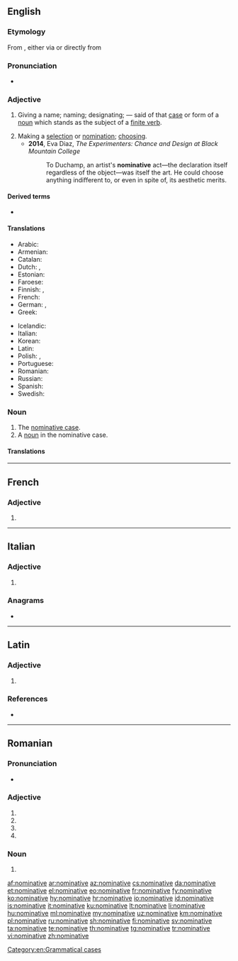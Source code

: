 {{also|Nominative}}
==English==
{{wikipedia}}

===Etymology===
From {{etyl|enm|en}} {{m|enm|nominatyf}}, either via {{etyl|xno|en}} {{m|fro|nominatif}} or directly from {{etyl|la|en}} {{m|la|nōminatīvus||pertaining to naming, nominative}}

===Pronunciation===
* {{a|UK}} {{IPA|/ˈnɒmɪnətɪv/|lang=en}}

===Adjective===
{{en-adj|-}}

# {{lb|en|grammar}} Giving a name; naming; designating; — said of that [[case]] or form of a [[noun]] which stands as the subject of a [[finite verb]].
# Making a [[selection]] or [[nomination]]; [[choose|choosing]].
#* '''2014''', Eva Diaz, ''The Experimenters: Chance and Design at Black Mountain College''
#*: To Duchamp, an artist's '''nominative''' act—the declaration itself regardless of the object—was itself the art. He could choose anything indifferent to, or even in spite of, its aesthetic merits.

====Derived terms====
* {{l|en|denominative}}

====Translations====
{{trans-top|giving a name, naming; designating}}
* Arabic: {{t-check|ar|مرفوع|alt=مَرْفُوع|m}}
* Armenian: {{t+|hy|ուղղական}}
* Catalan: {{t+|ca|nominatiu|m}}
* Dutch: {{t+|nl|nominatief}}, {{t+|nl|noemer|m}}
* Estonian: {{t+|et|nimetav}}
* Faroese: {{t+|fo|hvørfall|alt=hvørfals-}}
* Finnish: {{t+|fi|nominatiivi|alt=nominatiivi-}}, {{t|fi|nominatiivinen}}
* French: {{t+|fr|nominatif|m}}
* German: {{t+|de|Nominativ|alt=Nominativ-}}, {{t|de|nominativisch}}
* Greek: {{t+|el|ονομαστική|f}}
{{trans-mid}}
* Icelandic: {{t+check|is|nefnifall|alt=nefnifalls-}} <!-- is this okay? -->
* Italian: {{t+|it|nominativo|m}}
* Korean: {{t+|ko|주격|tr=ju-gyeok, 主格}}
* Latin: {{t|la|nominativus|m}}
* Polish: {{t|pl|mianujący}}, {{t+|pl|mianowanie|n}}
* Portuguese: {{t+|pt|nominativo|m}}
* Romanian: {{t+|ro|nominativ}}
* Russian: {{t+|ru|имени́тельный|m}}
* Spanish: {{t+|es|nominativo|m}}
* Swedish: {{t+|sv|nominativ}}
{{trans-bottom}}

===Noun===
{{en-noun}}

# The [[nominative case]].
# A [[noun]] in the nominative case.

====Translations====
{{trans-see|the nominative case|nominative case}}

{{trans-top|noun in the nominative case}}
{{trans-mid}}
{{trans-bottom}}

[[Category:en:Grammatical cases]]

----

==French==

===Adjective===
{{fr-adj-form}}

# {{feminine singular of|nominatif|lang=fr}}

----

==Italian==

===Adjective===
{{head|it|adjective form}}

# {{feminine plural of|nominativo|lang=it}}

===Anagrams===
* {{l|it|inventiamo}}

----

==Latin==

===Adjective===
{{la-adj-form|nōminātīve}}

# {{inflection of|nōminātīvus||voc|m|s|lang=la}}

===References===
* {{R:du Cange}}

----

==Romanian==

===Pronunciation===
* {{IPA|/ˌnominaˈtive/|lang=ro}}

===Adjective===
{{head|ro|adjective form}}

# {{inflection of|nominativ||f|p|nom|lang=ro}}
# {{inflection of|nominativ||f|p|acc|lang=ro}}
# {{inflection of|nominativ||n|p|nom|lang=ro}}
# {{inflection of|nominativ||n|p|acc|lang=ro}}

===Noun===
{{head|ro|noun form|g=n-p}}

# {{inflection of|nominativ||p|lang=ro}}

[[af:nominative]]
[[ar:nominative]]
[[az:nominative]]
[[cs:nominative]]
[[da:nominative]]
[[et:nominative]]
[[el:nominative]]
[[eo:nominative]]
[[fr:nominative]]
[[fy:nominative]]
[[ko:nominative]]
[[hy:nominative]]
[[hr:nominative]]
[[io:nominative]]
[[id:nominative]]
[[is:nominative]]
[[it:nominative]]
[[ku:nominative]]
[[lt:nominative]]
[[li:nominative]]
[[hu:nominative]]
[[ml:nominative]]
[[my:nominative]]
[[uz:nominative]]
[[km:nominative]]
[[pl:nominative]]
[[ru:nominative]]
[[sh:nominative]]
[[fi:nominative]]
[[sv:nominative]]
[[ta:nominative]]
[[te:nominative]]
[[th:nominative]]
[[tg:nominative]]
[[tr:nominative]]
[[vi:nominative]]
[[zh:nominative]]